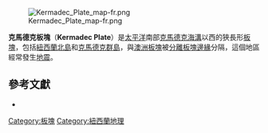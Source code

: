 {{noteTA|G1=Toponym}}
[[Image:Kermadec_Plate_map-fr.png|thumb]]

'''克馬德克板塊'''（'''Kermadec Plate'''）是[[太平洋|太平洋]]南部[[克馬德克海溝|克馬德克海溝]]以西的狹長形[[板塊|板塊]]，包括[[紐西蘭|紐西蘭]][[北島|北島]]和[[克馬德克群島|克馬德克群島]]，與[[澳洲板塊|澳洲板塊]]被[[分離板塊邊緣|分離板塊邊緣]]分隔，這個地區經常發生[[地震|地震]]。

==參考文獻==
*{{cite journal|last=Bird|first=P.|date=2003|title=An updated digital model of plate boundaries|journal=Geochemistry, Geophysics, Geosystems|volume=4|issue=3|pages=1027|url=http://peterbird.name/publications/2003_PB2002/2003_PB2002.htm|doi=10.1029/2001GC000252|access-date=2010-08-22|archive-date=2018-09-29|archive-url=https://web.archive.org/web/20180929214657/http://peterbird.name/publications/2003_PB2002/2003_PB2002.htm|dead-url=no}}
{{地球板塊}}

[[Category:板塊|Category:板塊]]
[[Category:紐西蘭地理|Category:紐西蘭地理]]

{{Tectonics-stub}}
